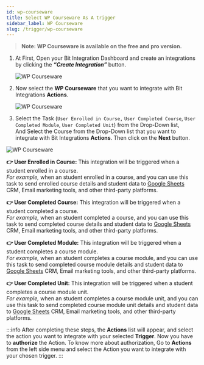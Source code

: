 ```yaml
---
id: wp-courseware
title: Select WP Courseware As A trigger
sidebar_label: WP Courseware
slug: /trigger/wp-courseware
---
```



> **Note: WP Courseware is available on the free and pro version.**

1. At First, Open your Bit Integration Dashboard and create an integrations by clicking the **_“Create Integration”_** button.

   <Image src="trigger/_create-integrations" alt="WP Courseware" w="1020" h="350" />

2. Now select the **WP Courseware** that you want to integrate with Bit Integrations **Actions**.

   <Image src="trigger/wp-courseware/select-trigger" alt="WP Courseware" w="1020" h="350" />

3.	Select the Task (`User Enrolled in Course,` `User Completed Course`, `User Completed Module`, `User Completed Unit`) from the Drop-Down list,   
And Select the Course from the Drop-Down list that you want to integrate with Bit Integrations **Actions**. Then click on the **Next** button.

   <Image src="trigger/wp-courseware/select-form-or-task-name" alt="WP Courseware" w="1020" h="350"/>

**👉 User Enrolled in Course:** This integration will be triggered when a student enrolled in a course.   
*For example,* when an student enrolled in a course, and you can use this task to send enrolled course details and student data to [Google Sheets](https://docs.bit-integrations.bitapps.pro/integrations/google-sheet) CRM, Email marketing tools, and other third-party platforms.

**👉 User Completed Course:** This integration will be triggered when a student completed a course.   
*For example,* when an student completed a course, and you can use this task to send completed course details and student data to [Google Sheets](https://docs.bit-integrations.bitapps.pro/integrations/google-sheet) CRM, Email marketing tools, and other third-party platforms.

**👉 User Completed Module:** This integration will be triggered when a student completes a course module.   
*For example,* when an student completes a course module, and you can use this task to send completed course module details and student data to [Google Sheets](https://docs.bit-integrations.bitapps.pro/integrations/google-sheet) CRM, Email marketing tools, and other third-party platforms.

**👉 User Completed Unit:** This integration will be triggered when a student completes a course module unit.   
*For example,* when an student completes a course module unit, and you can use this task to send completed course module unit details and student data to [Google Sheets](https://docs.bit-integrations.bitapps.pro/integrations/google-sheet) CRM, Email marketing tools, and other third-party platforms.


:::info
  After completing these steps, the **Actions** list will appear, and select the action you want to integrate with your selected **Trigger**. Now you have to **authorize** the Action. To know more about authorization, Go to **Actions** from the left side menu and select the Action you want to integrate with your chosen trigger.
:::

<Feedback/>
